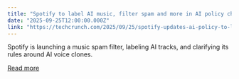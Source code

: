 ```yaml
---
title: "Spotify to label AI music, filter spam and more in AI policy change"
date: "2025-09-25T12:00:00.000Z"
link: "https://techcrunch.com/2025/09/25/spotify-updates-ai-policy-to-label-tracks-cut-down-on-spam/"
---
```


Spotify is launching a music spam filter, labeling AI tracks, and clarifying its rules around AI voice clones. 

[Read more](https://techcrunch.com/2025/09/25/spotify-updates-ai-policy-to-label-tracks-cut-down-on-spam/)
